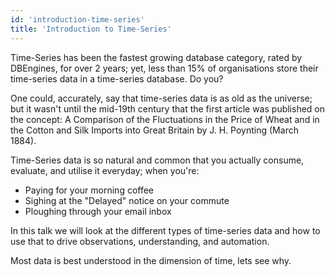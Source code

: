 ```yaml
---
id: 'introduction-time-series'
title: 'Introduction to Time-Series'
---
```


Time-Series has been the fastest growing database category, rated by DBEngines, for over 2 years; yet, less than 15% of organisations store their time-series data in a time-series database. Do you?

One could, accurately, say that time-series data is as old as the universe; but it wasn't until the mid-19th century that the first article was published on the concept: A Comparison of the Fluctuations in the Price of Wheat and in the Cotton and Silk Imports into Great Britain by J. H. Poynting (March 1884).

Time-Series data is so natural and common that you actually consume, evaluate, and utilise it everyday; when you're:

- Paying for your morning coffee
- Sighing at the "Delayed" notice on your commute
- Ploughing through your email inbox

In this talk we will look at the different types of time-series data and how to use that to drive observations, understanding, and automation.

Most data is best understood in the dimension of time, lets see why.
